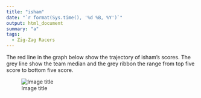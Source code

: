 ```yaml
---
title: "isham"
date: "`r format(Sys.time(), '%d %B, %Y')`"
output: html_document
summary: "a"
tags:
  - Zig-Zag Racers
---
```


The red line in the graph below show the trajectory of isham's scores. The grey line show the team median and the grey ribbon the range from top five score to bottom five score.

![Image title](isham.jpg)
